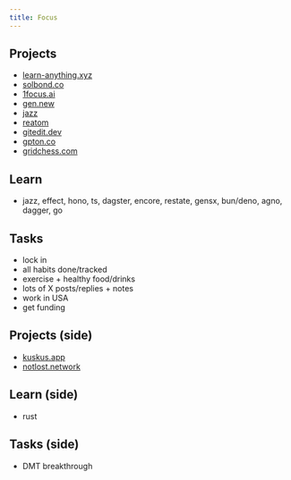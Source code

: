 ```yaml
---
title: Focus
---
```


## Projects

- [learn-anything.xyz](https://learn-anything.xyz)
- [solbond.co](https://solbond.co)
- [1focus.ai](https://1focus.ai)
- [gen.new](https://gen.new)
- [jazz](https://jazz.tools)
- [reatom](https://reatom.dev)
- [gitedit.dev](https://gitedit.dev)
- [gpton.co](https://gpton.co)
- [gridchess.com](https://gridchess.com)

## Learn

- jazz, effect, hono, ts, dagster, encore, restate, gensx, bun/deno, agno, dagger, go

## Tasks

- lock in
- all habits done/tracked
- exercise + healthy food/drinks
- lots of X posts/replies + notes
- work in USA
- get funding

## Projects (side)

- [kuskus.app](https://kuskus.app)
- [notlost.network](https://notlost.network)

## Learn (side)

- rust

## Tasks (side)

- DMT breakthrough
